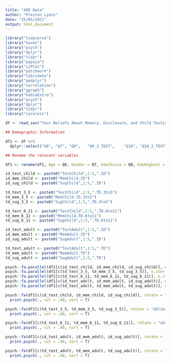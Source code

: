 ```yaml
---
title: "489 Data"
author: "Preston Lyons"
date: "25/05/2021"
output: html_document
---
```

```r
library("tidyverse")
library("haven")
library("psych")
library("dplyr")
library("tidyr")
library("papaja")
library("sjPlot")
library("patchwork")
library("lubridate")
library("pmdplyr")
library("correlation")
library("ggraph")
library("kableExtra")
library("psych")
library("dplyr")
library("tidyr")
library("careless")
```

```r
df <- read_sav("Your Beliefs About Memory, Disclosure, and Child Testimony_April 8, 2019_12.05.sav")
```

```r
## Demographic Information

df1 <- df %>%
  dplyr::select("Q6", "Q7", "Q9",	"Q9_3_TEXT",	"Q10", "Q10_2_TEXT", "Q35_1", "Q35_2",	"Q35_5",	"Q35_9", "Q35_12", "Q48_1",	"Q48_2",	"Q48_5", "Q48_9",	"Q48_12",	"Q49_1",	"Q49_2",	"Q49_5",	"Q49_9",	"Q49_12",	"Q50_1",	"Q50_2", "Q50_5",	"Q50_9",	"Q50_12", "Q51_1",	"Q51_2",	"Q51_5",	"Q51_9", "Q51_12",	"Q52_1",	"Q52_2",	"Q52_5",	"Q52_9",	"Q52_12", "Q59_1", "Q59_2", "Q59_5", "Q59_9", "Q59_12", "Q60_1", "Q60_2", "Q60_5", "Q60_9", "Q60_12", "Q61_1", "Q61_2", "Q61_5", "Q61_9", "Q61_12", "Q62_1", "Q62_2", "Q62_5", "Q62_9", "Q62_12", "Q63_1", "Q63_2", "Q63_5", "Q63_9", "Q63_12")

## Rename the relevant variables

df1 <- rename(df1, Age = Q6, Gender = Q7, EduChoice = Q9, EduHighest = Q9_3_TEXT, Parent = Q10, OldestChild = Q10_2_TEXT, MemChild.TD.3to5 = Q35_1, MemChild.TD.6to11 = Q35_2, MemChild.ID = Q35_5, MemAdult.TD = Q35_9, MemAdult.ID = Q35_12, SugChild1.TD.3to5 = Q48_1, SugChild1.TD.6to11 = Q48_2, SugChild1.ID = Q48_5, SugAdult1.TD = Q48_9, SugAdult1.ID = Q48_12, SugChild2.TD.3to5 = Q49_1, SugChild2.TD.6to11 = Q49_2, SugChild2.ID = Q49_5, SugAdult2.TD = Q49_9, SugAdult2.ID = Q49_12, SugChild3.TD.3to5 = Q50_1, SugChild3.TD.6to11 = Q50_2, SugChild3.ID = Q50_5, SugAdult3.TD = Q50_9, SugAdult3.ID = Q50_12, SugChild4.TD.3to5 = Q51_1, SugChild4.TD.6to11 = Q51_2, SugChild4.ID = Q51_5, SugAdult4.TD = Q51_9, SugAdult4.ID = Q51_12, SugChild5.TD.3to5 = Q52_1, SugChild5.TD.6to11 = Q52_2, SugChild5.ID = Q52_5, SugAdult5.TD = Q52_9, SugAdult5.ID = Q52_12, TestChild1.TD.3to5 = Q59_1, TestChild1.TD.6to11 = Q59_2, TestChild1.ID = Q59_5, TestAdult1.TD = Q59_9, TestAdult1.ID = Q59_12, TestChild2.TD.3to5 = Q60_1, TestChild2.TD.6to11 = Q60_2, TestChild2.ID = Q60_5, TestAdult2.TD = Q60_9, TestAdult2.ID = Q60_12, TestChild3.TD.3to5 = Q61_1, TestChild3.TD.6to11 = Q61_2, TestChild3.ID = Q61_5, TestAdult3.TD = Q61_9, TestAdult3.ID = Q61_12, TestChild4.TD.3to5 = Q62_1, TestChild4.TD.6to11 = Q62_2, TestChild4.ID = Q62_5, TestAdult4.TD = Q62_9, TestAdult4.ID = Q62_12, TestChild5.TD.3to5 = Q63_1, TestChild5.TD.6to11 = Q63_2, TestChild5.ID = Q63_5, TestAdult5.TD = Q63_9, TestAdult5.ID = Q63_12)

```

```r
id_test_child <- paste0("TestChild",1:5,".ID")
id_mem_child <- paste0("MemChild.ID")
id_sug_child <- paste0("SugChild",1:5,".ID")

td_test_3_5 <- paste0("TestChild",1:5,".TD.3to5")
td_mem_3_5 <- paste0("MemChild.TD.3to5")
td_sug_3_5 <- paste0("SugChild",1:5,".TD.3to5")

td_test_6_11 <- paste0("TestChild",1:5,".TD.6to11")
td_mem_6_11 <- paste0("MemChild.TD.6to11")
td_sug_6_11 <- paste0("SugChild",1:5,".TD.6to11")

id_test_adult <- paste0("TestAdult",1:5,".ID")
id_mem_adult <- paste0("MemAdult.ID")
id_sug_adult <- paste0("SugAdult",1:5,".ID")

td_test_adult <- paste0("TestAdult",1:5,".TD")
td_mem_adult <- paste0("MemAdult.TD")
td_sug_adult <- paste0("SugAdult",1:5,".TD")

psych::fa.parallel(df1[c(id_test_child, id_mem_child, id_sug_child)], n.iter = 1000)
psych::fa.parallel(df1[c(td_test_3_5, td_mem_3_5, td_sug_3_5)], n.iter = 1000)
psych::fa.parallel(df1[c(td_test_6_11, td_mem_6_11, td_sug_6_11)], n.iter = 1000)
psych::fa.parallel(df1[c(id_test_adult, id_mem_adult, id_sug_adult)], n.iter = 1000)
psych::fa.parallel(df1[c(td_test_adult, td_mem_adult, td_sug_adult)], n.iter = 1000)

psych::fa(df1[c(id_test_child, id_mem_child, id_sug_child)], rotate = "oblimin", nfactors = 2) %>%
  print.psych(., cut = .40, sort = T)

psych::fa(df1[c(td_test_3_5, td_mem_3_5, td_sug_3_5)], rotate = "oblimin", nfactors = 3) %>%
  print.psych(., cut = .40, sort = T)

psych::fa(df1[c(td_test_6_11, td_mem_6_11, td_sug_6_11)], rotate = "oblimin", nfactors = 2) %>%
  print.psych(., cut = .40, sort = T)

psych::fa(df1[c(id_test_adult, id_mem_adult, id_sug_adult)], rotate = "oblimin", nfactors = 3) %>%
  print.psych(., cut = .40, sort = T)

psych::fa(df1[c(td_test_adult, td_mem_adult, td_sug_adult)], rotate = "oblimin", nfactors = 3) %>%
  print.psych(., cut = .40, sort = T)
```


